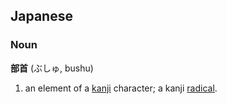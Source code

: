 == Japanese ==
=== Noun ===
'''部首''' (ぶしゅ, bushu)

# an element of a [[kanji]] character; a kanji [[radical]].